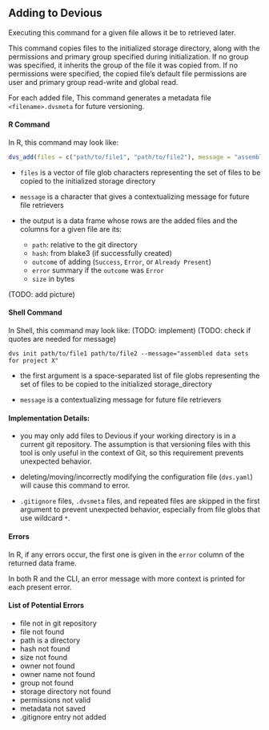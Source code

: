 ## Adding to Devious

Executing this command for a given file allows it be to retrieved later.

This command copies files to the initialized storage directory, along with the permissions and primary group specified during initialization. 
If no group was specified, it inherits the group of the file it was copied from. If no permissions were specified, the copied file's default file permissions are user and primary group read-write and global read. 

For each added file, This command generates a metadata file `<filename>.dvsmeta` for future versioning.

#### R Command

In R, this command may look like:

```r
dvs_add(files = c("path/to/file1", "path/to/file2"), message = "assembled data sets for project X")
```

-   `files` is a vector of file glob characters representing the set of files to be copied to the initialized storage directory

-   `message` is a character that gives a contextualizing message for future file retrievers

-   the output is a data frame whose rows are the added files and the columns for a given file are its:

    -   `path`: relative to the git directory
    -   `hash`: from blake3 (if successfully created)
    -   `outcome` of adding (`Success`, `Error`, or `Already Present`)
    -   `error` summary if the `outcome` was `Error`
    -   `size` in bytes

(TODO: add picture)

#### Shell Command

In Shell, this command may look like: (TODO: implement) (TODO: check if quotes are needed for message)

```         
dvs init path/to/file1 path/to/file2 --message="assembled data sets for project X"
```

-   the first argument is a space-separated list of file globs representing the set of files to be copied to the initialized storage_directory

-   `message` is a contextualizing message for future file retrievers

#### Implementation Details:

-   you may only add files to Devious if your working directory is in a current git repository. The assumption is that versioning files with this tool is only useful in the context of Git, so this requirement prevents unexpected behavior.

-   deleting/moving/incorrectly modifying the configuration file (`dvs.yaml`) will cause this command to error.

-   `.gitignore` files, `.dvsmeta` files, and repeated files are skipped in the first argument to prevent unexpected behavior, especially from file globs that use wildcard `*`.

#### Errors

In R, if any errors occur, the first one is given in the `error` column of the returned data frame.

In both R and the CLI, an error message with more context is printed for each present error.

#### List of Potential Errors

-   file not in git repository
-   file not found
-   path is a directory
-   hash not found
-   size not found
-   owner not found
-   owner name not found
-   group not found
-   storage directory not found
-   permissions not valid
-   metadata not saved
-   .gitignore entry not added

